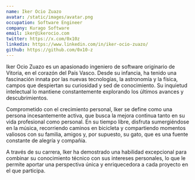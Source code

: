 ```yaml
---
name: Iker Ocio Zuazo
avatar: /static/images/avatar.png
occupation: Software Engineer
company: Kurago Software
email: iker@ikerocio.com
twitter: https://x.com/0x10z
linkedin: https://www.linkedin.com/in/iker-ocio-zuazo/
github: https://github.com/0x10-z
---
```


Iker Ocio Zuazo es un apasionado ingeniero de software originario de Vitoria, en el corazón del País Vasco. Desde su infancia, ha tenido una fascinación innata por las nuevas tecnologías, la astronomía y la física, campos que despiertan su curiosidad y sed de conocimiento. Su inquietud intelectual lo mantiene constantemente explorando los últimos avances y descubrimientos.

Comprometido con el crecimiento personal, Iker se define como una persona incesantemente activa, que busca la mejora continua tanto en su vida profesional como personal. En su tiempo libre, disfruta sumergiéndose en la música, recorriendo caminos en bicicleta y compartiendo momentos valiosos con su familia, amigos y, por supuesto, su gato, que es una fuente constante de alegría y compañía.

A través de su carrera, Iker ha demostrado una habilidad excepcional para combinar su conocimiento técnico con sus intereses personales, lo que le permite aportar una perspectiva única y enriquecedora a cada proyecto en el que participa.